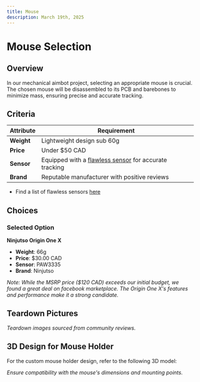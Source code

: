 ```yaml
---
title: Mouse
description: March 19th, 2025
---
```


# Mouse Selection

## Overview

In our mechanical aimbot project, selecting an appropriate mouse is crucial. The chosen mouse will be disassembled to its PCB and barebones to minimize mass, ensuring precise and accurate tracking.

## Criteria

| Attribute  | Requirement                                                                                                                               |
| ---------- | ----------------------------------------------------------------------------------------------------------------------------------------- |
| **Weight** | Lightweight design sub 60g                                                                                                                |
| **Price**  | Under $50 CAD                                                                                                                             |
| **Sensor** | Equipped with a [flawless sensor](https://thegamingsetup.com/gaming-mouse/buying-guides/flawless-mouse-sensor-list) for accurate tracking |
| **Brand**  | Reputable manufacturer with positive reviews                                                                                              |

- Find a list of flawless sensors [here](https://thegamingsetup.com/gaming-mouse/buying-guides/flawless-mouse-sensor-list)

## Choices

### Selected Option

**Ninjutso Origin One X**

- **Weight**: 66g
- **Price**: $30.00 CAD
- **Sensor**: PAW3335
- **Brand**: Ninjutso

_Note: While the MSRP price ($120 CAD) exceeds our initial budget, we found a great deal on facebook marketplace. The Origin One X's features and performance make it a strong candidate._

## Teardown Pictures

_Teardown images sourced from community reviews._

## 3D Design for Mouse Holder

For the custom mouse holder design, refer to the following 3D model:

_Ensure compatibility with the mouse's dimensions and mounting points._
